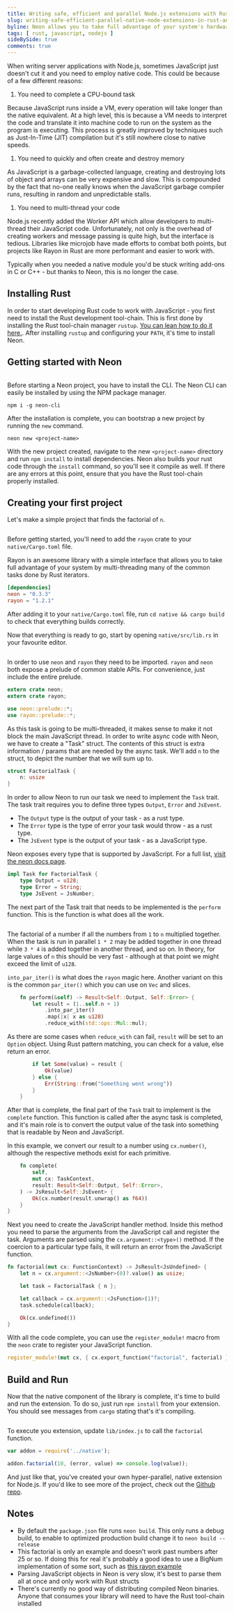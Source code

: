 ```yaml
---
title: Writing safe, efficient and parallel Node.js extensions with Rust, Neon and Rayon
slug: writing-safe-efficient-parallel-native-node-extensions-in-rust-and-neon
byline: Neon allows you to take full advantage of your system's hardware by writing super fast native JavaScript modules with Rust.
tags: [ rust, javascript, nodejs ]
sideBySide: true
comments: true
---
```


When writing server applications with Node.js, sometimes JavaScript just doesn't cut it and you need to employ native code.
This could be because of a few different reasons:

1. You need to complete a CPU-bound task
  
  Because JavaScript runs inside a VM, every operation will take longer than the native equivalent. 
  At a high level, this is because a VM needs to interpret the code and translate it into machine code to run on the system as the program is executing.
  This process is greatly improved by techniques such as Just-In-Time (JIT) compilation but it's still nowhere close to native speeds.

1. You need to quickly and often create and destroy memory
  
  As JavaScript is a garbage-collected language, creating and destroying lots of object and arrays can be very expensive and slow.
  This is compounded by the fact that no-one really knows when the JavaScript garbage compiler runs, resulting in random and unpredictable stalls.

1. You need to multi-thread your code

  Node.js recently added the Worker API which allow developers to multi-thread their JavaScript code. 
  Unfortunately, not only is the overhead of creating workers and message passing is quite high, but the interface is tedious.
  Libraries like microjob have made efforts to combat both points, but projects like Rayon in Rust are more performant and easier to work with.

Typically when you needed a native module you'd be stuck writing add-ons in C or C++ - but thanks to Neon, this is no longer the case.

## Installing Rust

In order to start developing Rust code to work with JavaScript - you first need to install the Rust development tool-chain. 
This is first done by installing the Rust tool-chain manager `rustup`. [You can lean how to do it here.](https://www.rust-lang.org/tools/install).
After installing `rustup` and configuring your `PATH`, it's time to install Neon.

## Getting started with Neon

```
```

Before starting a Neon project, you have to install the CLI. The Neon CLI can easily be installed by using the NPM package manager.

```
npm i -g neon-cli
```

After the installation is complete, you can bootstrap a new project by running the `new` command.

```
neon new <project-name>
```

With the new project created, navigate to the new `<project-name>` directory and run `npm install` to install dependencies.
Neon also builds your rust code through the `install` command, so you'll see it compile as well. 
If there are any errors at this point, ensure that you have the Rust tool-chain properly installed.

## Creating your first project

Let's make a simple project that finds the factorial of `n`.

```
```

Before getting started, you'll need to add the `rayon` crate to your `native/Cargo.toml` file.

Rayon is an awesome library with a simple interface that allows you to take full advantage of your system by multi-threading many of the common tasks done by Rust iterators.

```toml
[dependencies]
neon = "0.3.3"
rayon = "1.2.1"
```

After adding it to your `native/Cargo.toml` file, run `cd native && cargo build` to check that everything builds correctly.


Now that everything is ready to go, start by opening `native/src/lib.rs` in your favourite editor.

```
```

In order to use `neon` and `rayon` they need to be imported.
`rayon` and `neon` both expose a prelude of common stable APIs.
For convenience, just include the entire prelude.

```rust
extern crate neon;
extern crate rayon;

use neon::prelude::*;
use rayon::prelude::*;
```

As this task is going to be multi-threaded, it makes sense to make it not block the main JavaScript thread.
In order to write async code with Neon, we have to create a "Task" struct. 
The contents of this struct is extra information / params that are needed by the async task.
We'll add `n` to the struct, to depict the number that we will sum up to.

```rust
struct FactorialTask {
    n: usize
}
```

In order to allow Neon to run our task we need to implement the `Task` trait.
The task trait requires you to define three types `Output`, `Error` and `JsEvent`.

- The `Output` type is the output of your task - as a rust type.
- The `Error` type is the type of error your task would throw - as a rust type.
- The `JsEvent` type is the output of your task - as a JavaScript type.

Neon exposes every type that is supported by JavaScript. For a full list, [visit the neon docs page](https://neon-bindings.com/api/neon/types/).

```rust
impl Task for FactorialTask {
    type Output = u128;
    type Error = String;
    type JsEvent = JsNumber;
```

The next part of the Task trait that needs to be implemented is the `perform` function.
This is the function is what does all the work.

```
```

The factorial of a number if all the numbers from `1` to `n` multiplied together.
When the task is run in parallel `1 * 2` may be added together in one thread while `3 * 4` is added together in another thread, and so on.
In theory, for large values of `n` this should be very fast - although at that point we might exceed the limit of `u128`.

`into_par_iter()` is what does the `rayon` magic here. Another variant on this is the common `par_iter()` which you can use on `Vec` and slices.

```rust
    fn perform(&self) -> Result<Self::Output, Self::Error> {
        let result = (1..self.n + 1)
            .into_par_iter()
            .map(|x| x as u128)
            .reduce_with(std::ops::Mul::mul);

```

As there are some cases when `reduce_with` can fail, `result` will be set to an `Option` object.
Using Rust pattern matching, you can check for a value, else return an error.

```rust
        if let Some(value) = result {
            Ok(value)
        } else {
            Err(String::from("Something went wrong"))
        }
    }
```

After that is complete, the final part of the `Task` trait to implement is the `complete` function.
This function is called after the async task is completed, and it's main role is to convert the output value of the task into something that is readable by Neon and JavaScript.

In this example, we convert our result to a number using `cx.number()`, although the respective methods exist for each primitive.

```rust
    fn complete(
        self,
        mut cx: TaskContext,
        result: Result<Self::Output, Self::Error>,
    ) -> JsResult<Self::JsEvent> {
        Ok(cx.number(result.unwrap() as f64))
    }
}
```

Next you need to create the JavaScript handler method.
Inside this method you need to parse the arguments from the JavaScript call and register the task.
Arguments are parsed using the `cx.argument::<type>()` method.
If the coercion to a particular type fails, it will return an error from the JavaScript function.

```rust
fn factorial(mut cx: FunctionContext) -> JsResult<JsUndefined> {
    let n = cx.argument::<JsNumber>(0)?.value() as usize;

    let task = FactorialTask { n };

    let callback = cx.argument::<JsFunction>(1)?;
    task.schedule(callback);

    Ok(cx.undefined())
}
```

With all the code complete, you can use the `register_module!` macro from the `neon` crate to register
your JavaScript function.

```rust
register_module!(mut cx, { cx.export_function("factorial", factorial) });
```

## Build and Run

Now that the native component of the library is complete, it's time to build and run the extension.
To do so, just run `npm install` from your extension.
You should see messages from `cargo` stating that's it's compiling.

```
```

To execute you extension, update `lib/index.js` to call the `factorial` function.

```javascript
var addon = require('../native');

addon.factorial(10, (error, value) => console.log(value));
```

And just like that, you've created your own hyper-parallel, native extension for Node.js.
If you'd like to see more of the project, check out the [Github repo](https://github.com/bennetthardwick/factorial-rayon-neon).

## Notes

- By default the `package.json` file runs `neon build`. This only runs a debug build, to enable to optimized production build change it to `neon build --release`
- This factorial is only an example and doesn't work past numbers after 25 or so. If doing this for real it's probably a good idea to use a BigNum implementation of some sort, such as [this rayon example](https://github.com/rayon-rs/rayon/blob/master/rayon-demo/src/factorial/mod.rs)
- Parsing JavaScript objects in Neon is very slow, it's best to parse them all at once and only work with Rust structs
- There's currently no good way of distributing compiled Neon binaries. Anyone that consumes your library will need to have the Rust tool-chain installed
